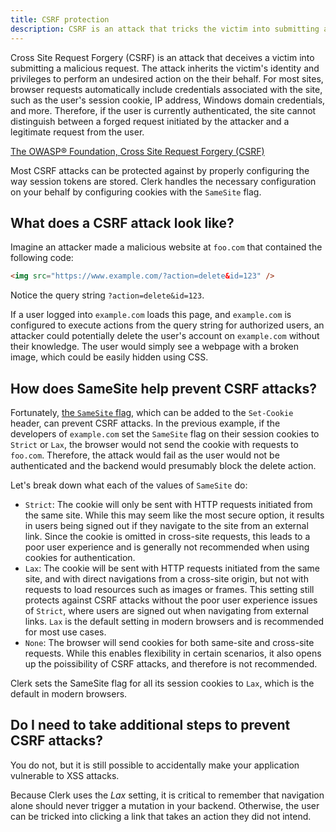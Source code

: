 ```yaml
---
title: CSRF protection
description: CSRF is an attack that tricks the victim into submitting a malicious request. It inherits the identity and privileges of the victim to perform an undesired function on the victim’s behalf.
---
```


Cross Site Request Forgery (CSRF) is an attack that deceives a victim into submitting a malicious request. The attack inherits the victim's identity and privileges to perform an undesired action on the their behalf. For most sites, browser requests automatically include credentials associated with the site, such as the user's session cookie, IP address, Windows domain credentials, and more. Therefore, if the user is currently authenticated, the site cannot distinguish between a forged request initiated by the attacker and a legitimate request from the user.

[The OWASP® Foundation, Cross Site Request Forgery (CSRF)](https://owasp.org/www-community/attacks/csrf)

Most CSRF attacks can be protected against by properly configuring the way session tokens are stored. Clerk handles the necessary configuration on your behalf by configuring cookies with the `SameSite` flag.

## What does a CSRF attack look like?

Imagine an attacker made a malicious website at `foo.com` that contained the following code:

```html
<img src="https://www.example.com/?action=delete&id=123" />
```

Notice the query string `?action=delete&id=123`.

If a user logged into `example.com` loads this page, and `example.com` is configured to execute actions from the query string for authorized users, an attacker could potentially delete the user's account on `example.com` without their knowledge. The user would simply see a webpage with a broken image, which could be easily hidden using CSS.

## How does SameSite help prevent CSRF attacks?

Fortunately, [the `SameSite` flag](https://developer.mozilla.org/en-US/docs/Web/HTTP/Headers/Set-Cookie#samesitesamesite-value), which can be added to the `Set-Cookie` header, can prevent CSRF attacks. In the previous example, if the developers of `example.com` set the `SameSite` flag on their session cookies to `Strict` or `Lax`, the browser would not send the cookie with requests to `foo.com`. Therefore, the attack would fail as the user would not be authenticated and the backend would presumably block the delete action.

Let's break down what each of the values of `SameSite` do:

- `Strict`: The cookie will only be sent with HTTP requests initiated from the same site. While this may seem like the most secure option, it results in users being signed out if they navigate to the site from an external link. Since the cookie is omitted in cross-site requests, this leads to a poor user experience and is generally not recommended when using cookies for authentication.
- `Lax`: The cookie will be sent with HTTP requests initiated from the same site, and with direct navigations from a cross-site origin, but not with requests to load resources such as images or frames. This setting still protects against CSRF attacks without the poor user experience issues of `Strict`, where users are signed out when navigating from external links. `Lax` is the default setting in modern browsers and is recommended for most use cases.
- `None`: The browser will send cookies for both same-site and cross-site requests. While this enables flexibility in certain scenarios, it also opens up the poissibility of CSRF attacks, and therefore is not recommended.

Clerk sets the SameSite flag for all its session cookies to `Lax`, which is the default in modern browsers.

## Do I need to take additional steps to prevent CSRF attacks?

You do not, but it is still possible to accidentally make your application vulnerable to XSS attacks.

Because Clerk uses the _Lax_ setting, it is critical to remember that navigation alone should never trigger a mutation in your backend. Otherwise, the user can be tricked into clicking a link that takes an action they did not intend.
